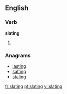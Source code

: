 ==English==

===Verb===
'''slating'''

# {{present participle of|slate}}

===Anagrams===
* [[lasting#English|lasting]]
* [[salting#English|salting]]
* [[staling#English|staling]]

[[fr:slating]]
[[pt:slating]]
[[vi:slating]]